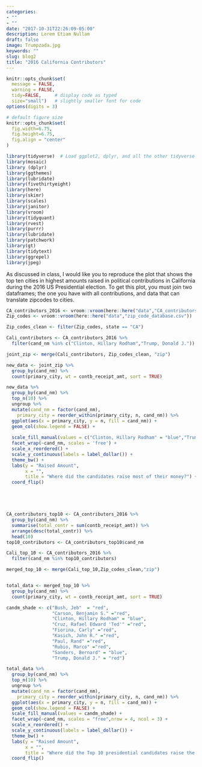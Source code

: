 ```yaml
---
categories:
- ""
- ""
date: "2017-10-31T22:26:09-05:00"
description: Lorem Etiam Nullam
draft: false
image: Trumpzada.jpg
keywords: ""
slug: blog2
title: "2016 California Contributors"
---
```


```r
knitr::opts_chunk$set(
  message = FALSE, 
  warning = FALSE, 
  tidy=FALSE,     # display code as typed
  size="small")   # slightly smaller font for code
options(digits = 3)

# default figure size
knitr::opts_chunk$set(
  fig.width=6.75, 
  fig.height=6.75,
  fig.align = "center"
)
```


```r
library(tidyverse)  # Load ggplot2, dplyr, and all the other tidyverse packages
library(mosaic)
library (dplyr)
library(ggthemes)
library(lubridate)
library(fivethirtyeight)
library(here)
library(skimr)
library(scales)
library(janitor)
library(vroom)
library(tidyquant)
library(rvest)    
library(purrr)  
library(lubridate)
library(patchwork)
library(gt)
library(tidytext)
library(ggrepel)
library(jpeg)

```


As discussed in class, I would like you to reproduce the plot that shows the top ten cities in highest amounts raised in political contributions in California during the 2016 US Presidential election. To get this plot, you must join two dataframes; the one you have with all contributions, and data that can translate zipcodes to cities.

```r

CA_contributors_2016 <- vroom::vroom(here::here("data","CA_contributors_2016.csv"))
Zip_codes <- vroom::vroom(here::here("data","zip_code_database.csv"))

Zip_codes_clean <- filter(Zip_codes, state == "CA")

Cali_contributors <- CA_contributors_2016 %>%
  filter(cand_nm %in% c("Clinton, Hillary Rodham","Trump, Donald J."))

joint_zip <- merge(Cali_contributors, Zip_codes_clean, "zip")

new_data <- joint_zip %>%
  group_by(cand_nm) %>%
  count(primary_city, wt = contb_receipt_amt, sort = TRUE)

new_data %>%
  group_by(cand_nm) %>%
  top_n(10) %>%
  ungroup %>%
  mutate(cand_nm = factor(cand_nm),
    primary_city = reorder_within(primary_city, n, cand_nm)) %>%
  ggplot(aes(x = primary_city, y = n, fill = cand_nm)) +
  geom_col(show.legend = FALSE) +
  
  scale_fill_manual(values = c("Clinton, Hillary Rodham" = "blue","Trump, Donald J." = "red")) +
  facet_wrap(~cand_nm, scales = 'free') +
  scale_x_reordered() +
  scale_y_continuous(labels = label_dollar()) +
  theme_bw() +
  labs(y = "Raised Amount",
       x = "",
       title = "Where did the candidates raise most of their money?") +
  coord_flip() 





CA_contributors_top10 <- CA_contributors_2016 %>%
  group_by(cand_nm) %>%
  summarise(total_contr = sum(contb_receipt_amt)) %>%
  arrange(desc(total_contr)) %>%
  head(10) 
top10_contributors <- CA_contributors_top10$cand_nm

Cali_top_10 <- CA_contributors_2016 %>%
  filter(cand_nm %in% top10_contributors)

merged_top_10 <- merge(Cali_top_10,Zip_codes_clean,"zip") 


total_data <- merged_top_10 %>%
  group_by(cand_nm) %>%
  count(primary_city, wt = contb_receipt_amt, sort = TRUE)

candm_shade <- c("Bush, Jeb"  = "red",
                 "Carson, Benjamin S." ="red",
                 "Clinton, Hillary Rodham" = "blue",
                 "Cruz, Rafael Edward 'Ted'" ="red",
                 "Fiorina, Carly" ="red",
                 "Kasich, John R." ="red",
                 "Paul, Rand" ="red",
                 "Rubio, Marco" ="red",
                 "Sanders, Bernard" = "blue",
                 "Trump, Donald J." = "red")

total_data %>%
  group_by(cand_nm) %>%
  top_n(10) %>%
  ungroup %>%
  mutate(cand_nm = factor(cand_nm),
    primary_city = reorder_within(primary_city, n, cand_nm)) %>%
  ggplot(aes(x = primary_city, y = n, fill = cand_nm)) +
  geom_col(show.legend = FALSE) +
  scale_fill_manual(values = candm_shade) +
  facet_wrap(~cand_nm, scales = "free",nrow = 4, ncol = 3) +
  scale_x_reordered() +
  scale_y_continuous(labels = label_dollar()) +
  theme_bw() +
  labs(y = "Raised Amount",
       x = "",
       title = "Where did the Top 10 presidential candidates raise the highest contributions?") +
  coord_flip() 
```